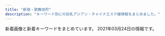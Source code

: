 ```yaml
---
title: "新宿・歌舞伎町"
description: "キーワード別にの巨乳アジアン・チャイナエステ嬢情報をまとめました。"
---
```


新着画像と新着キーワードをまとめています。
2021年03月24日の情報です。

<DmmAffiliateIns />
<KeywordTable
  shops={
    [
    {
        "img_links": [
            "http://in-esthe.com/relair/img/p-3-1.jpg",
            "http://in-esthe.com/relair/img/re.png",
            "http://in-esthe.com/relair/img/p-9.jpg",
            "http://in-esthe.com/relair/img/fla2.png",
            "http://in-esthe.com/relair/img/p-1.jpg",
            "http://in-esthe.com/relair/img/twitter.png",
            "http://in-esthe.com/relair/img/english-t2.png",
            "http://in-esthe.com/relair/img/english-t6.png",
            "http://in-esthe.com/relair/img/s-1.jpg",
            "http://in-esthe.com/relair/img/fla.png",
            "http://in-esthe.com/relair/img/p-1-1.jpg",
            "http://in-esthe.com/relair/img/p-2.jpg",
            "http://in-esthe.com/relair/img/t-2.png",
            "http://in-esthe.com/relair/img/kanban4.jpg",
            "http://in-esthe.com/relair/img/t-1.png",
            "http://in-esthe.com/relair/img/botton.png",
            "http://in-esthe.com/relair/img/p-7.jpg",
            "http://in-esthe.com/relair/img/tel.png",
            "http://in-esthe.com/relair/img/newstback.png",
            "http://in-esthe.com/relair/img/fla1.png",
            "http://in-esthe.com/relair/img/t-3.png",
            "http://in-esthe.com/relair/img/english-t5.png",
            "http://in-esthe.com/relair/img/english-t4.png",
            "http://in-esthe.com/relair/img/card-english.png",
            "http://in-esthe.com/relair/img/p-8.jpg",
            "http://in-esthe.com/relair/img/p-0.jpg",
            "http://in-esthe.com/relair/img/p-3.jpg",
            "http://in-esthe.com/relair/img/english-t1.png",
            "http://in-esthe.com/relair/img/english-t3.png",
            "http://in-esthe.com/relair/img/head.png"
        ],
        "keywords": {
            "C": 8
        },
        "station": "\u65b0\u5bbf\u897f\u53e3\u99c5D5\u51fa\u53e3",
        "url": "http://in-esthe.com/relair/",
        "name": "RELAIR \uff5e\u30ea\u30ec\u30a2\uff5e"
    },
    {
        "url": "https://gokujo.iest.info/",
        "station": "JR\u65b0\u5bbf\u99c5",
        "keywords": {},
        "img_links": [],
        "name": "\u65b0\u5bbf\u6975\u4e0a\u30e1\u30f3\u30ba\u30a8\u30b9\u30c6"
    },
    {
        "keywords": {
            "C": 1
        },
        "img_links": [
            "http://crystal-est.net/uploads/crystal/2017/03/r1.jpg",
            "http://crystal-est.net/uploads/crystal/2017/02/ameba.jpg",
            "http://crystal-est.net/uploads/crystal/2017/03/bnr_side_052.png",
            "http://crystal-est.net/uploads/crystal/2017/03/subvisual_contact.png",
            "http://crystal-est.net/uploads/crystal/2017/03/btn_top_01.png",
            "http://crystal-est.net/uploads/crystal/2017/03/subvisual_enquete1.png",
            "http://crystal-est.net/uploads/crystal/2017/02/wifi.jpg",
            "http://crystal-est.net/uploads/crystal/2017/03/subvisual_link.png",
            "http://crystal-est.net/uploads/crystal/2018/07/wechatimg30.jpeg",
            "http://crystal-est.net/uploads/crystal/2018/08/wechatimg51.jpeg",
            "http://crystal-est.net/uploads/crystal/2017/04/web.png",
            "http://crystal-est.net/uploads/crystal/2018/07/wechatimg26.jpeg",
            "http://crystal-est.net/uploads/crystal/2018/08/wechatimg49.jpeg",
            "http://ruby-es.com/uploads/rubyes/2017/02/img_info_02.png",
            "http://crystal-est.net/uploads/crystal/2017/03/subvisual_reserve.png",
            "http://crystal-est.net/uploads/crystal/images/xing.png",
            "http://crystal-est.net/uploads/crystal/images/p01.png",
            "http://crystal-est.net/uploads/crystal/2017/03/r4.jpg",
            "http://ruby-es.com/uploads/rubyes/2017/02/img_info_01.png",
            "http://crystal-est.net/uploads/crystal/2017/03/icon_flower.png",
            "http://ruby-es.com/uploads/rubyes/2017/02/img_info_05.png",
            "http://crystal-est.net/uploads/crystal/2020/12/img_6830.jpg",
            "http://crystal-est.net/uploads/crystal/2017/03/subvisual_magazine1.png",
            "http://crystal-est.net/uploads/crystal/2018/05/webwxgetmsgimg.jpeg",
            "http://crystal-est.net/uploads/crystal/images/icon_flower.png",
            "http://crystal-est.net/uploads/crystal/2017/03/ruby6.png",
            "http://crystal-est.net/uploads/crystal/2017/04/bnr_side_01.png",
            "http://crystal-est.net/uploads/crystal/2017/03/bnr_side_credit1.png",
            "http://crystal-est.net/uploads/crystal/2017/04/leftmovie.png",
            "http://crystal-est.net/uploads/crystal/2017/03/bnr_side_042.png",
            "http://crystal-est.net/uploads/crystal/2017/03/btn_top_03.png",
            "http://crystal-est.net/uploads/crystal/2018/07/wechatimg125.jpeg",
            "http://crystal-est.net/uploads/crystal/2020/12/img_6902.jpg",
            "http://crystal-est.net/uploads/crystal/images/subvisual_staff.png",
            "http://ruby-es.com/uploads/rubyes/2017/02/img_info_03.png",
            "http://crystal-est.net/uploads/crystal/2017/04/line2.png",
            "http://crystal-est.net/uploads/crystal/2017/07/yuyu2.jpeg",
            "http://crystal-est.net/uploads/crystal/2018/05/mayu1.jpeg",
            "http://crystal-est.net/uploads/crystal/2017/03/treatment2.png",
            "http://ruby-es.com/uploads/rubyes/2017/02/img_info_04.png",
            "http://crystal-est.net/uploads/crystal/2017/03/r2.jpg",
            "http://crystal-est.net/uploads/crystal/2018/07/wechatimg31.jpeg",
            "http://crystal-est.net/uploads/crystal/2017/03/r3.jpg",
            "http://crystal-est.net/uploads/crystal/2018/07/wechatimg94.jpeg",
            "http://crystal-est.net/uploads/crystal/2017/03/subvisual_qa.png",
            "http://crystal-est.net/uploads/crystal/2017/03/subvisual_info.png",
            "http://ruby-es.com/uploads/rubyes/2017/02/img_info_06.png",
            "http://crystal-est.net/uploads/crystal/images/no-photo.jpg",
            "http://crystal-est.net/uploads/crystal/2017/03/bnr_side_032.png",
            "http://crystal-est.net/uploads/crystal/2017/03/btn_top_02.png",
            "http://crystal-est.net/uploads/crystal/2020/11/tel.jpg"
        ],
        "station": "JR\u65b0\u5bbf\u99c5\u6771\u53e3",
        "url": "http://crystal-est.net/",
        "name": "\u30af\u30ea\u30b9\u30bf\u30eb"
    },
    {
        "url": "http://www.night.ne.jp/tokyo/gyoen/",
        "img_links": [
            "http://www.night.ne.jp/tokyo/gyoen/img/skill_3.jpg",
            "http://www.night.ne.jp/_format/W/img/index_enter_1.jpg",
            "http://www.night.ne.jp/nightnet/img/16.jpg",
            "http://www.night.ne.jp/_format/W/img/whats_news.jpg",
            "http://www.night.ne.jp/nightnet/img/2.jpg",
            "http://www.night.ne.jp/tokyo/gyoen/img/view_4.jpg",
            "http://www.night.ne.jp/nightnet/img/17.jpg",
            "http://www.night.ne.jp/tokyo/gyoen/img/index.jpg",
            "http://www.night.ne.jp/nightnet/img/1.jpg",
            "http://www.night.ne.jp/tokyo/gyoen/img/index_skill.jpg",
            "http://www.night.ne.jp/nightnet/img/14.jpg",
            "http://www.night.ne.jp/_format/W/img/whats_view.jpg",
            "http://www.night.ne.jp/nightnet/img/7.jpg",
            "http://www.night.ne.jp/nightnet/img/11.jpg",
            "http://www.night.ne.jp/tokyo/gyoen/img/qr_code.jpg",
            "http://www.night.ne.jp/tokyo/gyoen/img/view_1.jpg",
            "http://www.night.ne.jp/tokyo/gyoen/img/view_2.jpg",
            "http://www.night.ne.jp/nightnet/img/8.jpg",
            "http://www.night.ne.jp/tokyo/gyoen/img/view_3.jpg",
            "http://www.night.ne.jp/nightnet/img/13.jpg",
            "http://www.night.ne.jp/_format/W/img/whats_skill.jpg",
            "http://www.night.ne.jp/nightnet/img/15.jpg",
            "http://www.night.ne.jp/nightnet/img/3.jpg",
            "http://www.night.ne.jp/nightnet/img/12a.jpg",
            "http://www.night.ne.jp/nightnet/img/10.jpg",
            "http://www.night.ne.jp/tokyo/gyoen/img/index_top.jpg",
            "http://www.night.ne.jp/tokyo/gyoen/img/skill_2.jpg",
            "http://www.night.ne.jp/nightnet/img/4.jpg",
            "http://www.night.ne.jp/nightnet/img/9.jpg",
            "http://www.night.ne.jp/tokyo/gyoen/img/skill_1.jpg",
            "http://www.night.ne.jp/nightnet/img/6.jpg",
            "http://www.night.ne.jp/nightnet/img/5.jpg",
            "http://www.night.ne.jp/tokyo/gyoen/img/index_view.jpg"
        ],
        "keywords": {},
        "name": "\u5fa1\u82d1 -\u304e\u3087\u3048\u3093-",
        "station": "\u65b0\u5bbf\u5fa1\u82d1\u524d\u99c53\u756a\u51fa\u53e3"
    },
    {
        "station": "JR\u65b0\u5bbf\u99c5\u6771\u53e3",
        "img_links": [
            "https://shinjuku-mensesthe.com/menu/blog.png",
            "https://shinjuku-mensesthe.com/menu/staff.png",
            "https://shinjuku-mensesthe.com/link/mens-esthe.png",
            "https://shinjuku-mensesthe.com/images/clear.png",
            "https://shinjuku-mensesthe.com/2019/12/15/sayuri-s2.jpg",
            "https://shinjuku-mensesthe.com/room/room-l2.jpg",
            "https://shinjuku-mensesthe.com/room/room-l3.jpg",
            "https://shinjuku-mensesthe.com/staff/yume-s1.jpg",
            "https://shinjuku-mensesthe.com/staff/kana-s1.jpg",
            "https://shinjuku-mensesthe.com/images/main-top.jpg",
            "https://shinjuku-mensesthe.com/button/blog.png",
            "https://shinjuku-mensesthe.com/images/main-sp.jpg",
            "https://shinjuku-mensesthe.com/icon/yelp.png",
            "https://shinjuku-mensesthe.com/images/top2.jpg",
            "https://shinjuku-mensesthe.com/images/footer-r.png",
            "https://shinjuku-mensesthe.com/massage/2020/07/31/ai-s2.jpg",
            "https://shinjuku-mensesthe.com/staff/yumi-s1.jpg",
            "https://shinjuku-mensesthe.com/massage/2021/02/02/%E5%90%8D%E7%A7%B0%E6%9C%AA%E8%A8%AD%E5%AE%9A-2.jpg",
            "https://shinjuku-mensesthe.com/room/room-l4.jpg",
            "https://shinjuku-mensesthe.com/staff/arisa-l1.jpg",
            "https://shinjuku-mensesthe.com/2020/01/23/miki-s1.jpg",
            "https://shinjuku-mensesthe.com/staff/yumi-l1.jpg",
            "https://shinjuku-mensesthe.com/icon/facebook.png",
            "https://shinjuku-mensesthe.com/room/room-l1.jpg",
            "https://shinjuku-mensesthe.com/button/home.png",
            "https://shinjuku-mensesthe.com/icon/line.png",
            "https://shinjuku-mensesthe.com/images/main-small.jpg",
            "https://shinjuku-mensesthe.com/massage/2020/10/21/risa-s1.jpg",
            "https://shinjuku-mensesthe.com/staff/shiori-s1.jpg",
            "https://shinjuku-mensesthe.com/staff/seira-l1.jpg",
            "https://shinjuku-mensesthe.com/images/camp.png",
            "https://shinjuku-mensesthe.com/staff/yume-l1.jpg",
            "https://shinjuku-mensesthe.com/images/top1.jpg",
            "https://shinjuku-mensesthe.com/images/footer-l.png",
            "https://shinjuku-mensesthe.com/images/top3.jpg",
            "https://shinjuku-mensesthe.com/images/qrcode.png",
            "https://shinjuku-mensesthe.com/staff/kana-l1.jpg",
            "https://shinjuku-mensesthe.com/menu/info.png",
            "https://shinjuku-mensesthe.com/massage/2020/10/05/yuki-s1.jpg",
            "https://shinjuku-mensesthe.com/staff/arisa-s1.jpg",
            "https://shinjuku-mensesthe.com/massage/2020/08/16/riri-s1.jpg",
            "https://shinjuku-mensesthe.com/images/flower.png",
            "https://shinjuku-mensesthe.com/icon/twitter.png",
            "https://shinjuku-mensesthe.com/2020/01/23/sakura-s1.jpg",
            "https://shinjuku-mensesthe.com/massage/2020/09/14/hana-s1.jpg",
            "https://shinjuku-mensesthe.com/button/staff.png",
            "https://shinjuku-mensesthe.com/staff/seira-s1.jpg",
            "https://shinjuku-mensesthe.com/massage/2020/07/31/covit19.jpg",
            "https://scdn.line-apps.com/n/line_add_friends/btn/ja.png",
            "https://shinjuku-mensesthe.com/images/header3.png",
            "https://shinjuku-mensesthe.com/menu/home.png"
        ],
        "url": "https://shinjuku-mensesthe.com/",
        "keywords": {
            "F": 2
        },
        "name": "\u5915\u9727 \u3086\u3046\u304e\u308a"
    },
    {
        "url": "https://www.hagoromo.tokyo/",
        "name": "\u7fbd\u8863\uff5e\u306f\u3054\u308d\u3082\uff5e",
        "img_links": [
            "https://static.wixstatic.com/media/1f1430_704c1cfac22b4288a4aaa588c496ab40~mv2.jpg",
            "https://static.wixstatic.com/media/1f1430_5b6db55133674387b978465361d1f5af~mv2.jpg",
            "https://static.wixstatic.com/media/1f1430_f16ba939f42f47d688a43ba736f9d100~mv2.jpg",
            "https://static.wixstatic.com/media/1f1430_184f66b9eb914c26b47be78d54152284~mv2.jpg",
            "https://static.wixstatic.com/media/1f1430_d26df1a13af049c9a7afeac5e58c5323~mv2.jpg",
            "https://static.wixstatic.com/media/1f1430_2511e8409a39492bab1eeffd58a5eb1f~mv2.jpg",
            "https://static.wixstatic.com/media/1f1430_7ff5719c25b243d18c7fb6db890677f9~mv2.jpg",
            "https://static.wixstatic.com/media/1f1430_4b2c5243bdbe40858057386a16dce231~mv2.png",
            "https://static.wixstatic.com/media/1f1430_27c850c6656448c68b705e2a69f8d3e0~mv2.png",
            "https://static.wixstatic.com/media/1f1430_c12fa837f18643e8a167f283f823ecd9~mv2.jpg",
            "https://static.wixstatic.com/media/1f1430_c48456140f404f1eb9a47dfd01d1d032~mv2.jpg",
            "https://static.wixstatic.com/media/1f1430_e5113a1a86b8410db0438745823a2d2c~mv2.png",
            "https://static.wixstatic.com/media/1f1430_04f93cdec45f4c4e8d0fa69dc26b3e38~mv2.jpg",
            "https://static.wixstatic.com/media/1f1430_8e7ae52f03b14e31be6ff7b1038f2896~mv2.jpg",
            "https://static.wixstatic.com/media/1f1430_f4c9cbbcc36c44f1a8be8eb3138b0b46~mv2.jpg",
            "https://static.wixstatic.com/media/1f1430_0ea86bd4429f44fa96f0a1277a1c2d6e~mv2.jpg",
            "https://static.wixstatic.com/media/1f1430_b6622178bf9c45a68912520b4b2de175~mv2.png",
            "https://static.wixstatic.com/media/1f1430_c572ee153c0c46e096e6301fe82e2f11~mv2.jpg",
            "https://static.wixstatic.com/media/1f1430_d824a82ebc40424facf31978d80b293b~mv2.png",
            "https://static.wixstatic.com/media/1f1430_890ca68d29e04e7a8c96e4198a653ed3~mv2.jpg",
            "https://static.wixstatic.com/media/1f1430_d0a7ae614e0b423886aa6d1beca9a87a~mv2.jpg",
            "https://static.wixstatic.com/media/1f1430_4ef445c14af547ffb085a4c73252e22c~mv2.jpg",
            "https://static.wixstatic.com/media/1f1430_e11d2a49cf1a4130a10a3e09053a46fc~mv2.png"
        ],
        "keywords": {},
        "station": "JR\u65b0\u5bbf\u99c5\u6771\u53e3\u30fb\u6b4c\u821e\u4f0e\u753a"
    },
    {
        "keywords": {
            "E": 197,
            "90": 59,
            "85": 492,
            "84": 118,
            "F": 79,
            "\u5de8\u4e73": 40,
            "\u4e73": 60,
            "87": 59,
            "C": 472,
            "D": 79,
            "86": 433
        },
        "station": "JR\u65b0\u5bbf\u99c5\u6771\u53e3\u30fb\u6b4c\u821e\u4f0e\u753a",
        "name": "\u30aa\u30fc\u30ed\u30e9",
        "url": "https://aurora.iest.info/",
        "img_links": [
            "https://aurora.iest.info/images/side_mobile.jpg",
            "https://aurora.iest.info/images/head_tel.png",
            "https://aurora.iest.info/photos/sites/13/2021/03/2021031518412882.jpeg",
            "https://aurora.iest.info/photos/sites/13/2020/10/2020100900362277.jpeg",
            "https://aurora.iest.info/photos/sites/13/2021/03/202103111245580.jpeg",
            "https://aurora.iest.info/images/room3.jpg",
            "https://aurora.iest.info/photos/sites/13/2020/12/2020122614271778.jpeg",
            "https://aurora.iest.info/images/info_sp.png",
            "https://aurora.iest.info/photos/sites/13/2021/03/2021032423163842.jpeg",
            "https://aurora.iest.info/photos/sites/13/2021/01/2021011317502475.jpeg",
            "https://aurora.iest.info/photos/sites/13/2021/01/2021011713121341.jpeg",
            "https://aurora.iest.info/photos/sites/13/2021/03/2021032314132410.jpeg",
            "https://aurora.iest.info/photos/sites/13/2021/03/2021032016515131-600x600.jpeg",
            "https://aurora.iest.info/photos/sites/13/2020/11/2020111207401521.jpeg",
            "https://aurora.iest.info/photos/sites/13/2020/10/2020101018384481.jpeg",
            "https://aurora.iest.info/photos/sites/13/2020/11/2020110420084826.jpeg",
            "https://aurora.iest.info/photos/sites/13/2021/01/202101031920028.jpeg",
            "https://aurora.iest.info/photos/sites/13/2021/02/2021022307194651.jpeg",
            "https://aurora.iest.info/images/room1.jpg",
            "https://aurora.iest.info/photos/sites/13/2021/02/2021020517033067.jpeg",
            "https://aurora.iest.info/images/room2.jpg",
            "https://aurora.iest.info/photos/sites/13/2021/03/2021031619370749.jpeg",
            "https://aurora.iest.info/photos/sites/13/2021/03/2021030912533842.jpeg",
            "https://aurora.iest.info/photos/sites/13/2021/03/2021032313161234-600x753.jpeg",
            "https://aurora.iest.info/photos/sites/13/2021/03/2021031518412882-600x799.jpeg",
            "https://aurora.iest.info/images/room4.jpg",
            "https://aurora.iest.info/photos/sites/13/2021/03/2021032016515131.jpeg",
            "https://aurora.iest.info/photos/sites/13/2021/03/2021030913020871-506x900.jpeg",
            "https://aurora.iest.info/photos/sites/13/2021/03/2021031817051088.jpeg",
            "https://aurora.iest.info/photos/sites/13/2021/01/2021011516351593.jpeg",
            "https://aurora.iest.info/photos/sites/13/2020/09/2020090701592721.jpeg",
            "https://aurora.iest.info/photos/sites/13/2020/12/2020122614542669.jpeg"
        ]
    },
    {
        "station": "\u65b0\u5bbf\u4e09\u4e01\u76ee\u99c5E1\u51fa\u53e3",
        "url": "http://sakura-relax.net/",
        "img_links": [
            "http://sakura-relax.net/images/cg04.jpg",
            "http://sakura-relax.net/images/cg06.jpg",
            "http://sakura-relax.net/link/menlog.jpg",
            "http://sakura-relax.net/images/cg03.jpg",
            "http://sakura-relax.net/images/kan.jpg",
            "http://sakura-relax.net/images/cg07.jpg",
            "http://sakura-relax.net/images/top-img02.png",
            "http://sakura-relax.net/images/top-img01.png",
            "http://sakura-relax.net/images/tel.png",
            "http://sakura-relax.net/images/qrc.png"
        ],
        "name": "\u697d\u697d-\u30e9\u30af\u30e9\u30af-",
        "keywords": {
            "87": 8,
            "85": 4,
            "86": 4,
            "E": 8,
            "C": 8
        }
    },
    {
        "name": "sweet-\u30b9\u30a6\u30a3\u30fc\u30c8-",
        "station": "JR\u65b0\u5bbf\u99c5\u897f\u53e3",
        "keywords": {
            "86": 14,
            "87": 2,
            "D": 4,
            "E": 8
        },
        "url": "http://sweety-est.tokyo/",
        "img_links": [
            "http://sweety-est.tokyo/images/tit-sub3.jpg",
            "http://sweety-est.tokyo/images/cg04.jpg",
            "http://sweety-est.tokyo/images/sys.jpg",
            "http://sweety-est.tokyo/images/r6.jpg",
            "http://sweety-est.tokyo/images/a8.jpg",
            "http://sweety-est.tokyo/images/tit-sub5.jpg",
            "http://sweety-est.tokyo/images/r4.jpg",
            "http://sweety-est.tokyo/images/tit-sub4.jpg",
            "http://sweety-est.tokyo/images/m1.jpg",
            "http://sweety-est.tokyo/link/menlog.jpg",
            "http://sweety-est.tokyo/images/r5.jpg",
            "http://sweety-est.tokyo/images/tit-sub2.jpg",
            "http://sweety-est.tokyo/images/cg05.jpg",
            "http://sweety-est.tokyo/images/b-online.png",
            "http://sweety-est.tokyo/images/r1.jpg",
            "http://sweety-est.tokyo/images/tit-sub6.jpg",
            "http://sweety-est.tokyo/images/m2.jpg",
            "http://sweety-est.tokyo/images/slider-img002.jpg",
            "http://sweety-est.tokyo/images/b-tel.png",
            "http://sweety-est.tokyo/images/cg03.jpg",
            "http://sweety-est.tokyo/images/a3.jpg",
            "http://sweety-est.tokyo/images/cg011.jpg",
            "http://sweety-est.tokyo/images/a5.jpg",
            "http://sweety-est.tokyo/images/r2.jpg",
            "http://sweety-est.tokyo/images/kan.jpg",
            "http://sweety-est.tokyo/images/r3.jpg",
            "http://sweety-est.tokyo/images/m4.jpg",
            "http://sweety-est.tokyo/images/slider-img001.jpg",
            "http://sweety-est.tokyo/images/cg06.jpg",
            "http://sweety-est.tokyo/images/slider-img003.jpg",
            "http://sweety-est.tokyo/images/kan1.jpg",
            "http://sweety-est.tokyo/images/qr.jpg",
            "http://sweety-est.tokyo/images/cg08.jpg",
            "http://sweety-est.tokyo/images/cg01.jpg",
            "http://sweety-est.tokyo/images/cg02.jpg",
            "http://sweety-est.tokyo/images/a2.jpg",
            "http://sweety-est.tokyo/images/cg07.jpg",
            "http://sweety-est.tokyo/images/a6.jpg",
            "http://sweety-est.tokyo/images/a1.jpg",
            "http://sweety-est.tokyo/images/a4.jpg",
            "http://sweety-est.tokyo/images/a7.jpg",
            "http://sweety-est.tokyo/images/m3.jpg",
            "http://sweety-est.tokyo/images/tit-sub1.jpg"
        ]
    },
    {
        "keywords": {
            "C": 8
        },
        "name": "KOYUKI",
        "img_links": [
            "http://hi-msg.com/koyuki/img/p-7-1.jpg",
            "http://hi-msg.com/koyuki/img/english-t3.png",
            "http://hi-msg.com/koyuki/img/tel.png",
            "http://hi-msg.com/koyuki/img/p-6-1.jpg",
            "http://hi-msg.com/koyuki/img/t-2.png",
            "http://hi-msg.com/koyuki/img/kanban4s.jpg",
            "http://hi-msg.com/koyuki/img/p-5.jpg",
            "http://hi-msg.com/koyuki/img/kanban4.jpg",
            "http://hi-msg.com/koyuki/img/p-2.jpg",
            "http://hi-msg.com/koyuki/img/p-11.jpg",
            "http://hi-msg.com/koyuki/img/p-3-1.jpg",
            "http://hi-msg.com/koyuki/img/tit.png",
            "http://hi-msg.com/koyuki/img/p-1.jpg",
            "http://hi-msg.com/koyuki/img/p-8-1.jpg",
            "http://hi-msg.com/koyuki/img/newstback.png",
            "http://hi-msg.com/koyuki/img/t-1.png",
            "http://hi-msg.com/koyuki/img/p-10.jpg",
            "http://hi-msg.com/koyuki/img/t-3.png",
            "http://hi-msg.com/koyuki/img/card.png",
            "http://hi-msg.com/koyuki/img/english-t2.png",
            "http://hi-msg.com/koyuki/img/head.png",
            "http://hi-msg.com/koyuki/img/p-3.jpg",
            "http://hi-msg.com/koyuki/img/english-t5.png",
            "http://hi-msg.com/koyuki/img/english-t6.png",
            "http://hi-msg.com/koyuki/img/p-8.jpg",
            "http://hi-msg.com/koyuki/img/english-t1.png",
            "http://hi-msg.com/koyuki/img/p-9.jpg",
            "http://hi-msg.com/koyuki/img/p-4.jpg",
            "http://hi-msg.com/koyuki/img/p-6.jpg",
            "http://hi-msg.com/koyuki/img/re.png",
            "http://hi-msg.com/koyuki/img/p-2-1.jpg",
            "http://hi-msg.com/koyuki/img/botton.png",
            "http://hi-msg.com/koyuki/img/p-7.jpg",
            "http://hi-msg.com/koyuki/img/p-4-1.jpg",
            "http://hi-msg.com/koyuki/img/english-t4.png",
            "http://hi-msg.com/koyuki/img/card-english.png",
            "http://hi-msg.com/koyuki/img/p-0.jpg"
        ],
        "url": "http://hi-msg.com/koyuki/",
        "station": "JR\u65b0\u5bbf\u99c5\u6771\u53e3"
    },
    {
        "name": "Fairy Girl",
        "keywords": {},
        "station": "JR\u65b0\u5bbf\u99c5\u897f\u53e3",
        "url": "http://fairy-girl.work/",
        "img_links": [
            "http://fairy-girl.work/images/news.jpg",
            "http://fairy-girl.work/images/staff_t.jpg",
            "http://fairy-girl.work/staff/rara.jpg",
            "http://fairy-girl.work/img/hitomi1.jpg",
            "http://fairy-girl.work/staff/rika.jpg",
            "http://fairy-girl.work/staff/yuyu.jpg",
            "http://fairy-girl.work/img/kiki2.jpg",
            "http://fairy-girl.work/img/kana1.jpg",
            "http://fairy-girl.work/staff/hitomi.jpg",
            "http://fairy-girl.work/img/yuki1.jpg",
            "http://fairy-girl.work/images/1.jpg",
            "http://fairy-girl.work/images/11.jpg",
            "http://fairy-girl.work/images/6.jpg",
            "http://fairy-girl.work/images/line.png",
            "http://fairy-girl.work/images/interior_t.jpg",
            "http://fairy-girl.work/images/10.jpg",
            "http://fairy-girl.work/img/eri2.jpg",
            "http://fairy-girl.work/img/rina1.jpg",
            "http://fairy-girl.work/images/tr.jpg",
            "http://fairy-girl.work/images/12.jpg",
            "http://fairy-girl.work/staff/eri.jpg",
            "http://fairy-girl.work/staff/kana.jpg",
            "http://fairy-girl.work/img/kiki1.jpg",
            "http://fairy-girl.work/staff/yuki.jpg",
            "http://fairy-girl.work/images/3.jpg",
            "http://fairy-girl.work/images/8.jpg",
            "http://fairy-girl.work/img/rika1.jpg",
            "http://fairy-girl.work/images/ac2.jpg",
            "http://fairy-girl.work/img/yuyu1.jpg",
            "http://fairy-girl.work/images/sys1.jpg",
            "http://fairy-girl.work/images/sys2.jpg",
            "http://fairy-girl.work/images/int2.jpg",
            "http://fairy-girl.work/images/5.jpg",
            "http://fairy-girl.work/img/mari1.jpg",
            "http://fairy-girl.work/images/2.jpg",
            "http://fairy-girl.work/img/rara1.jpg",
            "http://fairy-girl.work/images/7.jpg",
            "http://fairy-girl.work/staff/mari.jpg",
            "http://fairy-girl.work/staff/misa.jpg",
            "http://fairy-girl.work/images/ac1.jpg",
            "http://fairy-girl.work/img/eri1.jpg",
            "http://fairy-girl.work/img/misa1.jpg",
            "http://fairy-girl.work/images/mobile.jpg",
            "http://fairy-girl.work/staff/kiki.jpg",
            "http://fairy-girl.work/images/9.jpg",
            "http://fairy-girl.work/images/bana0404_4.png",
            "http://fairy-girl.work/staff/rina.jpg",
            "http://fairy-girl.work/images/int1.jpg"
        ]
    },
    {
        "keywords": {
            "86": 2,
            "87": 2,
            "88": 4,
            "89": 1,
            "C": 1,
            "F": 1,
            "90": 2,
            "E": 1,
            "D": 8
        },
        "url": "http://clear-es.net/",
        "name": "CLEAR-\u30af\u30ea\u30a2-",
        "station": "\u897f\u6b66\u65b0\u5bbf\u99c5\u5317\u53e3",
        "img_links": [
            "http://clear-es.net/yamituki-n/uploads/images/yui01.jpg",
            "http://clear-es.net/images/index_26.jpg",
            "http://clear-es.net/images/girls_03.jpg",
            "http://clear-es.net/uploads/2aa97908694153fb149943f0b8445352.jpg",
            "http://clear-es.net/images/index_12.jpg",
            "http://clear-es.net/yamituki-n/uploads/images/mika03s.jpg",
            "http://clear-es.net/images/index_28_01.jpg",
            "http://clear-es.net/images/koko_1.jpg",
            "http://clear-es.net/images/index_11.jpg",
            "http://clear-es.net/images/index_05.jpg",
            "http://clear-es.net/yamituki-n/uploads/images/rena02.jpg",
            "http://clear-es.net/images/service_11.jpg",
            "http://clear-es.net/images/index_27.jpg",
            "http://clear-es.net/uploads/22c8968348a9acc2dfc9ab0aecb09c27.jpg",
            "http://clear-es.net/uploads/09bdd5637edec4bfa3d47a7e9874640b.jpg",
            "http://clear-es.net/images/index_19.jpg",
            "http://clear-es.net/images/index_04.jpg",
            "http://clear-es.net/images/index_14.jpg",
            "http://clear-es.net/yamituki-n/uploads/images/mmexport1576417470781.jpg",
            "http://clear-es.net/images/index_02.jpg",
            "http://clear-es.net/yamituki-n/uploads/images/rena01.jpg",
            "http://clear-es.net/images/index_07.jpg",
            "http://clear-es.net/images/index_01.jpg",
            "http://clear-es.net/images/index_20.jpg",
            "http://clear-es.net/uploads/97eb17743f96fd7f0551aab0bedd5e6f.jpg",
            "http://clear-es.net/uploads/cec0ed392fe00d8e3ff867c0625809e6.jpg",
            "http://clear-es.net/images/index_03.jpg",
            "http://clear-es.net/uploads/e1133a4ba0f8c81f9d272f5793bda380.jpg",
            "http://clear-es.net/images/index_06.jpg",
            "http://clear-es.net/images/girls_11.jpg",
            "http://clear-es.net/uploads/a62d7f24a5b9a4fd5aeef678eb24ef4b.jpg",
            "http://clear-es.net/images/index_24.jpg",
            "http://clear-es.net/images/index_13.jpg",
            "http://clear-es.net/images/index_08.jpg",
            "http://clear-es.net/uploads/c1f6d0346f5cb109ac62c21a58c7deff.jpg",
            "http://clear-es.net/images/index_09.jpg",
            "http://clear-es.net/images/gallery_11.jpg",
            "http://clear-es.net/images/index_18.jpg",
            "http://clear-es.net/images/index_17.jpg",
            "http://clear-es.net/uploads/7553669390f1cc93427a4f6ad33b4668.jpg",
            "http://clear-es.net/images/index_10.jpg",
            "http://clear-es.net/images/index_21.jpg",
            "http://clear-es.net/uploads/10299154955d10c3b815a5638a35a934.jpg",
            "http://clear-es.net/images/index_28.jpg",
            "http://clear-es.net/images/index_23.jpg",
            "http://clear-es.net/images/girls_13.jpg",
            "http://clear-es.net/uploads/deba56537604611ac3b8da004b92d809.jpg",
            "http://clear-es.net/yamituki-n/uploads/images/juri01s.jpg",
            "http://clear-es.net/images/index_15.jpg",
            "http://clear-es.net/images/index_25.jpg",
            "http://clear-es.net/uploads/f426bd85a8f6a9eac87e55b2d44c4bd5.jpg",
            "http://clear-es.net/my_work/images/pic1.png"
        ]
    },
    {
        "station": "JR\u65b0\u5bbf\u99c5\u6771\u53e3",
        "keywords": {},
        "url": "http://pure-resort.tyo.cm/",
        "img_links": [],
        "name": "\u30d4\u30e5\u30a2\u30ea\u30be\u30fc\u30c8II"
    },
    {
        "keywords": {
            "85": 7,
            "D": 28,
            "88": 7,
            "86": 28
        },
        "name": "\u30b8\u30e5\u30ea\u30a2\u30f3",
        "station": "JR\u65b0\u5bbf\u99c5\u6771\u5357\u53e3",
        "img_links": [
            "https://mens-esthe.xyz/footer/footer-staff.png",
            "https://mens-esthe.xyz/staff/miki-top.jpg",
            "https://mens-esthe.xyz/staff/rina-top.jpg",
            "https://mens-esthe.xyz/images/qrcode.png",
            "https://mens-esthe.xyz/room/room-l8.jpg",
            "https://mens-esthe.xyz/icon/line.png",
            "https://mens-esthe.xyz/images/esthe1.jpg",
            "https://mens-esthe.xyz/images/header3.png",
            "https://mens-esthe.xyz/staff/nami-top.jpg",
            "https://mens-esthe.xyz/images/esthe3.jpg",
            "https://mens-esthe.xyz/staff/rina-l1.jpg",
            "https://mens-esthe.xyz/staff/moe-s1.jpg",
            "https://mens-esthe.xyz/staff/miki-s1.jpg",
            "https://mens-esthe.xyz/staff/moe-top.jpg",
            "https://mens-esthe.xyz/staff/kana-top.jpg",
            "https://mens-esthe.xyz/room/room-l1.jpg",
            "https://inage-mensesthe.com/icon/facebook.png",
            "https://mens-esthe.xyz/images/clear.png",
            "https://mens-esthe.xyz/images/esthe2.jpg",
            "https://inage-mensesthe.com/icon/line.png",
            "https://inage-mensesthe.com/link/relaku_salon.jpg",
            "https://mens-esthe.xyz/images/esthe4.jpg",
            "https://inage-mensesthe.com/icon/yelp.png",
            "https://mens-esthe.xyz/staff/natsumi-s1.jpg",
            "https://mens-esthe.xyz/room/room-l5.jpg",
            "https://mens-esthe.xyz/icon/facebook.png",
            "https://mens-esthe.xyz/staff/miki-l1.jpg",
            "https://mens-esthe.xyz/room/room-l6.jpg",
            "https://mens-esthe.xyz/footer/footer-line.png",
            "https://mens-esthe.xyz/room/room-l7.jpg",
            "https://inage-mensesthe.com/icon/twitter.png",
            "https://mens-esthe.xyz/images/main-sp.jpg",
            "https://mens-esthe.xyz/footer/footer-tel.png",
            "https://mens-esthe.xyz/staff/kana-l1.jpg",
            "https://mens-esthe.xyz/staff/nami-l1.jpg",
            "https://mens-esthe.xyz/room/room-l4.jpg",
            "https://mens-esthe.xyz/staff/natsumi-top.jpg",
            "https://mens-esthe.xyz/room/room-l3.jpg",
            "https://mens-esthe.xyz/staff/moe-l1.jpg",
            "https://mens-esthe.xyz/staff/rina-s1.jpg",
            "https://mens-esthe.xyz/staff/nami-s1.jpg",
            "https://mens-esthe.xyz/staff/kana-s1.jpg",
            "https://mens-esthe.xyz/icon/twitter.png",
            "https://mens-esthe.xyz/icon/yelp.png",
            "https://mens-esthe.xyz/staff/natsumi-l1.jpg",
            "https://mens-esthe.xyz/room/room-l2.jpg",
            "https://mens-esthe.xyz/images/main1.jpg"
        ],
        "url": "https://mens-esthe.xyz/"
    },
    {
        "keywords": {
            "86": 14,
            "85": 14,
            "E": 14,
            "87": 14,
            "D": 28
        },
        "url": "http://yurali.oks.bz/",
        "img_links": [
            "http://yurali.oks.bz/images/room3.jpg",
            "http://yurali.oks.bz/images/mobile.jpg",
            "http://yurali.oks.bz/photos/sites/48/2020/06/2020063002493351.jpg",
            "http://yurali.oks.bz/images/s2.jpg",
            "http://yurali.oks.bz/images/s_new.png",
            "http://yurali.oks.bz/images/line.jpg",
            "http://yurali.oks.bz/photos/sites/48/2020/09/202009080934129.jpg",
            "http://yurali.oks.bz/images/room2.jpg",
            "http://yurali.oks.bz/images/s3.jpg",
            "http://yurali.oks.bz/images/top.jpg",
            "http://yurali.oks.bz/photos/sites/48/2020/09/2020090809340917.jpg",
            "http://yurali.oks.bz/images/acc4.jpg",
            "http://yurali.oks.bz/images/content.jpg",
            "http://yurali.oks.bz/photos/sites/48/2020/09/2020090809341067.jpg",
            "http://yurali.oks.bz/images/kanban.jpg",
            "http://yurali.oks.bz/images/right.jpg",
            "http://yurali.oks.bz/images/s4.jpg",
            "http://yurali.oks.bz/photos/sites/48/2020/09/2020090809341126.jpg",
            "http://yurali.oks.bz/images/room1.jpg",
            "http://yurali.oks.bz/images/acc3.jpg",
            "http://yurali.oks.bz/images/room4.jpg",
            "http://yurali.oks.bz/images/acc1.jpg",
            "http://yurali.oks.bz/photos/sites/48/2020/09/2020090809341490.jpg",
            "http://yurali.oks.bz/images/s1.jpg",
            "http://yurali.oks.bz/images/acc2.jpg"
        ],
        "station": "JR\u65b0\u5bbf\u99c5\u897f\u53e3",
        "name": "\u6c17\u697d"
    },
    {
        "url": "http://fairy.este88.com/",
        "keywords": {},
        "img_links": [
            "http://fairy.este88.com/images/koyuki1.jpg",
            "http://fairy.este88.com/images/r02.jpg",
            "http://fairy.este88.com/gals/sayuri1.jpg",
            "http://fairy.este88.com/img/kaori1.jpg",
            "http://fairy.este88.com/images/kixyoko1.jpg",
            "http://fairy.este88.com/img/koyuki1.jpg",
            "http://fairy.este88.com/images/mika1.jpg",
            "http://fairy.este88.com/img/momo1.jpg",
            "http://fairy.este88.com/img/mika1.jpg",
            "http://fairy.este88.com/images/ph1.jpg",
            "http://fairy.este88.com/images/kaori1.jpg",
            "http://fairy.este88.com/images/r04.jpg",
            "http://fairy.este88.com/gals/koko1.jpg",
            "http://fairy.este88.com/img/kixyoko1.jpg",
            "http://fairy.este88.com/images/momo1.jpg",
            "http://fairy.este88.com/images/r01.jpg",
            "http://fairy.este88.com/gals/nnana1.jpg",
            "http://fairy.este88.com/gals/risa1.jpg"
        ],
        "station": "\u897f\u6b66\u65b0\u5bbf\u99c5\u5317\u53e3",
        "name": "fairy\u30d5\u30a7\u30a2\u30ea\u30fc"
    },
    {
        "name": "\u7652\u3057\u306e\u5bbf",
        "station": "JR\u65b0\u5bbf\u99c5\u5357\u53e3",
        "url": "http://aes-aroma.com/",
        "img_links": [
            "http://aes-aroma.com/staff/kaori/01.jpg",
            "http://aes-aroma.com/staff/mimi/01.jpg",
            "http://aes-aroma.com/staff/nana/01.jpg",
            "http://aes-aroma.com/staff/koko/01.jpg",
            "http://aes-aroma.com/img/ttl_pickup.png",
            "http://aes-aroma.com/staff/ai/01.jpg",
            "http://aes-aroma.com/staff/yoko/02.jpg",
            "http://aes-aroma.com/img/ttl_staff.png",
            "http://aes-aroma.com/staff/yoko/01.jpg",
            "http://aes-aroma.com/img/ttl_rec.png",
            "http://aes-aroma.com/img/ttl_mobile.png",
            "http://aes-aroma.com/i/files/homeimg.jpg",
            "http://aes-aroma.com/img/ttl_tnew.png",
            "http://aes-aroma.com/staff/miki/01.jpg",
            "http://aes-aroma.com/staff/yuri/01.jpg",
            "http://aes-aroma.com/pic/head.png"
        ],
        "keywords": {
            "C": 17
        }
    },
    {
        "url": "http://www.yu-yu.work/",
        "keywords": {},
        "station": "\u897f\u6b66\u65b0\u5bbf\u99c5\u5317\u53e3",
        "img_links": [
            "http://www.yu-yu.work/images/head.jpg",
            "http://www.yu-yu.work/staff/misaki.jpg",
            "http://www.yu-yu.work/images/line.png",
            "http://www.yu-yu.work/staff/haruka.jpg",
            "http://www.yu-yu.work/img/haruka1.jpg",
            "http://www.yu-yu.work/img/naomi1.jpg",
            "http://www.yu-yu.work/images/ac2.jpg",
            "http://www.yu-yu.work/images/ac1.jpg",
            "http://www.yu-yu.work/images/sys2.jpg",
            "http://www.yu-yu.work/img/yuina1.jpg",
            "http://www.yu-yu.work/images/b1.jpg",
            "http://www.yu-yu.work/images/info.jpg",
            "http://www.yu-yu.work/staff/rin.jpg",
            "http://www.yu-yu.work/images/sys4.jpg",
            "http://www.yu-yu.work/images/b2.jpg",
            "http://www.yu-yu.work/images/5.jpg",
            "http://www.yu-yu.work/images/sys1.jpg",
            "http://www.yu-yu.work/images/news.jpg",
            "http://www.yu-yu.work/images/4.jpg",
            "http://www.yu-yu.work/images/interior_t.jpg",
            "http://www.yu-yu.work/images/mobile.jpg",
            "http://www.yu-yu.work/images/sys3.jpg",
            "http://www.yu-yu.work/img/rin1.jpg",
            "http://www.yu-yu.work/img/misaki1.jpg",
            "http://www.yu-yu.work/images/int2.png",
            "http://www.yu-yu.work/images/1.jpg",
            "http://www.yu-yu.work/images/2.jpg",
            "http://www.yu-yu.work/images/3.jpg",
            "http://www.yu-yu.work/staff/yuina.jpg",
            "http://www.yu-yu.work/images/staff_t.jpg",
            "http://www.yu-yu.work/images/int1.png",
            "http://www.yu-yu.work/staff/naomi.jpg"
        ],
        "name": "\u7652 \u3086\u3046"
    },
    {
        "station": "JR\u65b0\u5bbf\u99c5\u6771\u53e3",
        "img_links": [
            "http://aroma-massage.red/images/sta3.jpg",
            "http://aroma-massage.red/images/sta2.jpg",
            "http://aroma-massage.red/images/cg2.jpg",
            "http://aroma-massage.red/images/card.jpg",
            "http://aroma-massage.red/images/cg5.jpg",
            "http://aroma-massage.red/images/sta5.jpg",
            "http://aroma-massage.red/images/toph.png",
            "http://aroma-massage.red/images/kan.jpg",
            "http://aroma-massage.red/images/option.jpg",
            "http://aroma-massage.red/images/creditcard.jpg",
            "http://aroma-massage.red/images/qr.jpg",
            "http://aroma-massage.red/images/fbb.jpg",
            "http://aroma-massage.red/images/sta4.jpg",
            "http://aroma-massage.red/images/sta6.jpg",
            "http://aroma-massage.red/images/sysl.jpg",
            "http://aroma-massage.red/images/cg3.jpg",
            "http://aroma-massage.red/images/acb.jpg",
            "http://aroma-massage.red/images/cg6.jpg",
            "http://aroma-massage.red/images/int.jpg",
            "http://aroma-massage.red/images/cg4.jpg",
            "http://aroma-massage.red/images/tm.png",
            "http://aroma-massage.red/images/sta1.jpg",
            "http://aroma-massage.red/images/stal.jpg",
            "http://aroma-massage.red/images/cg1.jpg",
            "http://aroma-massage.red/images/fbt.jpg",
            "http://aroma-massage.red/images/nft.jpg"
        ],
        "name": "\u30c6\u30bb\u30e9-Tethera-",
        "keywords": {
            "E": 10,
            "D": 20
        },
        "url": "http://aroma-massage.red/"
    }
]
}
/>
<DmmAffiliateScript />
